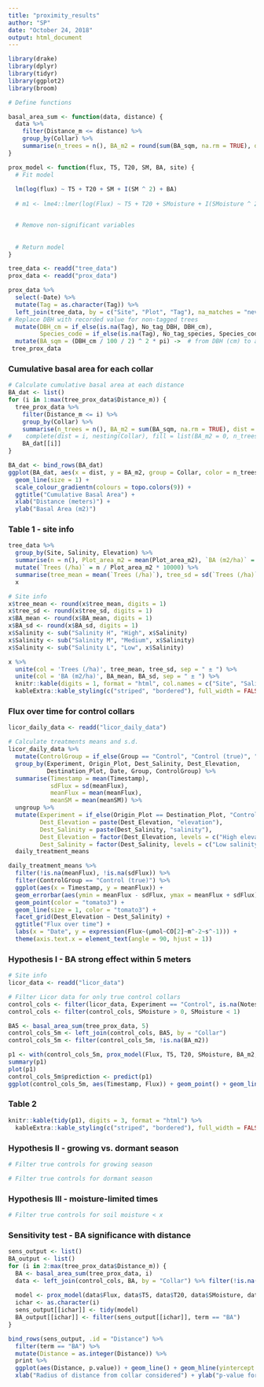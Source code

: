 ```yaml
---
title: "proximity_results"
author: "SP"
date: "October 24, 2018"
output: html_document
---
```


```r
library(drake)
library(dplyr)
library(tidyr)
library(ggplot2)
library(broom)

# Define functions

basal_area_sum <- function(data, distance) {
  data %>% 
    filter(Distance_m <= distance) %>% 
    group_by(Collar) %>% 
    summarise(n_trees = n(), BA_m2 = round(sum(BA_sqm, na.rm = TRUE), digits = 3), dist = distance)
}

prox_model <- function(flux, T5, T20, SM, BA, site) {
  # Fit model
  
  lm(log(flux) ~ T5 + T20 + SM + I(SM ^ 2) + BA)
  
  # m1 <- lme4::lmer(log(Flux) ~ T5 + T20 + SMoisture + I(SMoisture ^ 2) + (BA_m2 | Dest_Salinity), data = control_cols)


  # Remove non-significant variables
  
  
  # Return model
}

```

```r
tree_data <- readd("tree_data")
prox_data <- readd("prox_data")

prox_data %>%
  select(-Date) %>% 
  mutate(Tag = as.character(Tag)) %>%
  left_join(tree_data, by = c("Site", "Plot", "Tag"), na_matches = "never") %>%
# Replace DBH with recorded value for non-tagged trees
  mutate(DBH_cm = if_else(is.na(Tag), No_tag_DBH, DBH_cm),
         Species_code = if_else(is.na(Tag), No_tag_species, Species_code)) %>%
  mutate(BA_sqm = (DBH_cm / 100 / 2) ^ 2 * pi) ->  # from DBH (cm) to area (m2)
 tree_prox_data
```

### Cumulative basal area for each collar
```r
# Calculate cumulative basal area at each distance 
BA_dat <- list()
for (i in 1:max(tree_prox_data$Distance_m)) {
  tree_prox_data %>% 
    filter(Distance_m <= i) %>% 
    group_by(Collar) %>% 
    summarise(n_trees = n(), BA_m2 = sum(BA_sqm, na.rm = TRUE), dist = i) -> #%>%
#    complete(dist = i, nesting(Collar), fill = list(BA_m2 = 0, n_trees = 0))->
    BA_dat[[i]]
}

BA_dat <- bind_rows(BA_dat)
ggplot(BA_dat, aes(x = dist, y = BA_m2, group = Collar, color = n_trees)) + 
  geom_line(size = 1) +
  scale_colour_gradientn(colours = topo.colors(9)) +
  ggtitle("Cumulative Basal Area") +
  xlab("Distance (meters)") +
  ylab("Basal Area (m2)")

```


### Table 1 - site info
```r
tree_data %>% 
  group_by(Site, Salinity, Elevation) %>% 
  summarise(n = n(), Plot_area_m2 = mean(Plot_area_m2), `BA (m2/ha)` = sum((DBH_cm / 100 / 2) ^ 2 * pi, na.rm = TRUE) / mean(Plot_area_m2) * 10000) %>% 
  mutate(`Trees (/ha)` = n / Plot_area_m2 * 10000) %>% 
  summarise(tree_mean = mean(`Trees (/ha)`), tree_sd = sd(`Trees (/ha)`), BA_mean = mean(`BA (m2/ha)`), BA_sd = sd(`BA (m2/ha)`)) ->
  x

# Site info
x$tree_mean <- round(x$tree_mean, digits = 1)
x$tree_sd <- round(x$tree_sd, digits = 1)
x$BA_mean <- round(x$BA_mean, digits = 1)
x$BA_sd <- round(x$BA_sd, digits = 1)
x$Salinity <- sub("Salinity H", "High", x$Salinity)
x$Salinity <- sub("Salinity M", "Medium", x$Salinity)
x$Salinity <- sub("Salinity L", "Low", x$Salinity)

x %>% 
  unite(col = 'Trees (/ha)', tree_mean, tree_sd, sep = " ± ") %>%
  unite(col = 'BA (m2/ha)', BA_mean, BA_sd, sep = " ± ") %>%
  knitr::kable(digits = 1, format = "html", col.names = c("Site", "Salinity", "Trees (/ha)", expression(BA~(m^2~ha^-1)))) %>%
  kableExtra::kable_styling(c("striped", "bordered"), full_width = FALSE)
```


### Flux over time for control collars
```r
licor_daily_data <- readd("licor_daily_data")

# Calculate treatments means and s.d.
licor_daily_data %>% 
  mutate(ControlGroup = if_else(Group == "Control", "Control (true)", "Transplant")) %>% 
  group_by(Experiment, Origin_Plot, Dest_Salinity, Dest_Elevation, 
           Destination_Plot, Date, Group, ControlGroup) %>%  
  summarise(Timestamp = mean(Timestamp), 
            sdFlux = sd(meanFlux), 
            meanFlux = mean(meanFlux), 
            meanSM = mean(meanSM)) %>% 
  ungroup %>% 
  mutate(Experiment = if_else(Origin_Plot == Destination_Plot, "Control", Experiment),
         Dest_Elevation = paste(Dest_Elevation, "elevation"),
         Dest_Salinity = paste(Dest_Salinity, "salinity"),
         Dest_Elevation = factor(Dest_Elevation, levels = c("High elevation", "Medium elevation", "Low elevation")),
         Dest_Salinity = factor(Dest_Salinity, levels = c("Low salinity", "Medium salinity", "High salinity"))) ->
  daily_treatment_means

daily_treatment_means %>% 
  filter(!is.na(meanFlux), !is.na(sdFlux)) %>% 
  filter(ControlGroup == "Control (true)") %>%
  ggplot(aes(x = Timestamp, y = meanFlux)) +
  geom_errorbar(aes(ymin = meanFlux - sdFlux, ymax = meanFlux + sdFlux), color = "tomato4") +
  geom_point(color = "tomato3") +
  geom_line(size = 1, color = "tomato3") +
  facet_grid(Dest_Elevation ~ Dest_Salinity) +
  ggtitle("Flux over time") +
  labs(x = "Date", y = expression(Flux~(µmol~CO[2]~m^-2~s^-1))) +
  theme(axis.text.x = element_text(angle = 90, hjust = 1))

```



### Hypothesis I - BA strong effect within 5 meters
```r
# Site info
licor_data <- readd("licor_data")

# Filter Licor data for only true control collars
control_cols <- filter(licor_data, Experiment == "Control", is.na(Notes))
control_cols <- filter(control_cols, SMoisture > 0, SMoisture < 1)

BA5 <- basal_area_sum(tree_prox_data, 5)
control_cols_5m <- left_join(control_cols, BA5, by = "Collar")
control_cols_5m <- filter(control_cols_5m, !is.na(BA_m2))

p1 <- with(control_cols_5m, prox_model(Flux, T5, T20, SMoisture, BA_m2, Site))
summary(p1)
plot(p1)
control_cols_5m$prediction <- predict(p1)
ggplot(control_cols_5m, aes(Timestamp, Flux)) + geom_point() + geom_line(aes(y = exp(prediction))) + facet_wrap(~Collar)
```

### Table 2
```r
knitr::kable(tidy(p1), digits = 3, format = "html") %>%
  kableExtra::kable_styling(c("striped", "bordered"), full_width = FALSE)
```

### Hypothesis II - growing vs. dormant season
```r

# Filter true controls for growing season

# Filter true controls for dormant season

```

### Hypothesis III - moisture-limited times
```r

# Filter true controls for soil moisture < x

```

### Sensitivity test - BA significance with distance
```r

sens_output <- list()
BA_output <- list()
for (i in 2:max(tree_prox_data$Distance_m)) {
  BA <- basal_area_sum(tree_prox_data, i)
  data <- left_join(control_cols, BA, by = "Collar") %>% filter(!is.na(BA_m2))
  
  model <- prox_model(data$Flux, data$T5, data$T20, data$SMoisture, data$BA_m2, data$Site)
  ichar <- as.character(i)
  sens_output[[ichar]] <- tidy(model)
  BA_output[[ichar]] <- filter(sens_output[[ichar]], term == "BA")
}

bind_rows(sens_output, .id = "Distance") %>%
  filter(term == "BA") %>%
  mutate(Distance = as.integer(Distance)) %>%
  print %>%
  ggplot(aes(Distance, p.value)) + geom_line() + geom_hline(yintercept = 0.05, linetype = 2) +
  xlab("Radius of distance from collar considered") + ylab("p-value for test of BA significance to flux")
```
